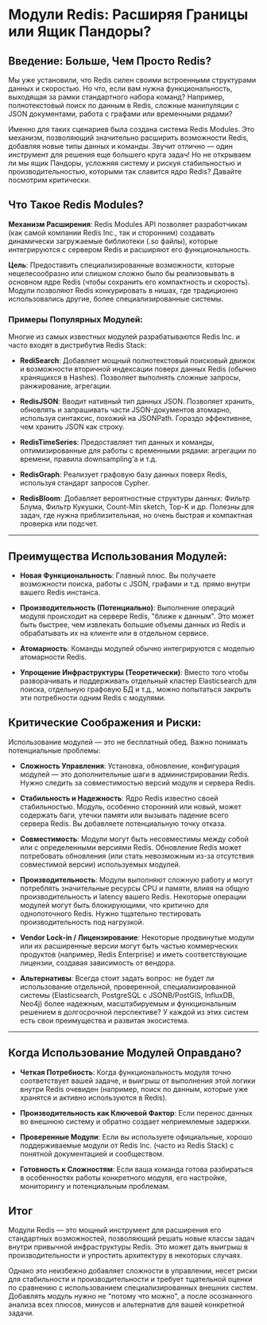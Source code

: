# Модули Redis: Расширяя Границы или Ящик Пандоры?

## Введение: Больше, Чем Просто Redis?

Мы уже установили, что Redis силен своими встроенными структурами данных и скоростью. Но что, если вам нужна функциональность, выходящая за рамки стандартного набора команд? Например, полнотекстовый поиск по данным в Redis, сложные манипуляции с JSON документами, работа с графами или временными рядами?

Именно для таких сценариев была создана система Redis Modules. Это механизм, позволяющий значительно расширить возможности Redis, добавляя новые типы данных и команды. Звучит отлично — один инструмент для решения еще большего круга задач! Но не открываем ли мы ящик Пандоры, усложняя систему и рискуя стабильностью и производительностью, которыми так славится ядро Redis? Давайте посмотрим критически.

## Что Такое Redis Modules?

**Механизм Расширения**: Redis Modules API позволяет разработчикам (как самой компании Redis Inc., так и сторонним) создавать динамически загружаемые библиотеки (.so файлы), которые интегрируются с сервером Redis и расширяют его функциональность.

**Цель**: Предоставить специализированные возможности, которые нецелесообразно или слишком сложно было бы реализовывать в основном ядре Redis (чтобы сохранить его компактность и скорость). Модули позволяют Redis конкурировать в нишах, где традиционно использовались другие, более специализированные системы.

### Примеры Популярных Модулей:

Многие из самых известных модулей разрабатываются Redis Inc. и часто входят в дистрибутив Redis Stack:

- **RediSearch**: Добавляет мощный полнотекстовый поисковый движок и возможности вторичной индексации поверх данных Redis (обычно хранящихся в Hashes). Позволяет выполнять сложные запросы, ранжирование, агрегации.

- **RedisJSON**: Вводит нативный тип данных JSON. Позволяет хранить, обновлять и запрашивать части JSON-документов атомарно, используя синтаксис, похожий на JSONPath. Гораздо эффективнее, чем хранить JSON как строку.

- **RedisTimeSeries**: Предоставляет тип данных и команды, оптимизированные для работы с временными рядами: агрегации по времени, правила downsampling'а и т.д.

- **RedisGraph**: Реализует графовую базу данных поверх Redis, используя стандарт запросов Cypher.

- **RedisBloom**: Добавляет вероятностные структуры данных: Фильтр Блума, Фильтр Кукушки, Count-Min sketch, Top-K и др. Полезны для задач, где нужна приблизительная, но очень быстрая и компактная проверка или подсчет.

---

## Преимущества Использования Модулей:

- **Новая Функциональность**: Главный плюс. Вы получаете возможности поиска, работы с JSON, графами и т.д. прямо внутри вашего Redis инстанса.

- **Производительность (Потенциально)**: Выполнение операций модуля происходит на сервере Redis, "ближе к данным". Это может быть быстрее, чем извлекать большие объемы данных из Redis и обрабатывать их на клиенте или в отдельном сервисе.

- **Атомарность**: Команды модулей обычно интегрируются с моделью атомарности Redis.

- **Упрощение Инфраструктуры (Теоретически)**: Вместо того чтобы разворачивать и поддерживать отдельный кластер Elasticsearch для поиска, отдельную графовую БД и т.д., можно попытаться закрыть эти потребности одним Redis с модулями.

## Критические Соображения и Риски:

Использование модулей — это не бесплатный обед. Важно понимать потенциальные проблемы:

- **Сложность Управления**: Установка, обновление, конфигурация модулей — это дополнительные шаги в администрировании Redis. Нужно следить за совместимостью версий модуля и сервера Redis.

- **Стабильность и Надежность**: Ядро Redis известно своей стабильностью. Модуль, особенно сторонний или новый, может содержать баги, утечки памяти или вызывать падение всего сервера Redis. Вы добавляете потенциальную точку отказа.

- **Совместимость**: Модули могут быть несовместимы между собой или с определенными версиями Redis. Обновление Redis может потребовать обновления (или стать невозможным из-за отсутствия совместимой версии) используемых модулей.

- **Производительность**: Модули выполняют сложную работу и могут потреблять значительные ресурсы CPU и памяти, влияя на общую производительность и latency вашего Redis. Некоторые операции модулей могут быть блокирующими, что критично для однопоточного Redis. Нужно тщательно тестировать производительность под нагрузкой.

- **Vendor Lock-in / Лицензирование**: Некоторые продвинутые модули или их расширенные версии могут быть частью коммерческих продуктов (например, Redis Enterprise) и иметь соответствующие лицензии, создавая зависимость от вендора.

- **Альтернативы**: Всегда стоит задать вопрос: не будет ли использование отдельной, проверенной, специализированной системы (Elasticsearch, PostgreSQL с JSONB/PostGIS, InfluxDB, Neo4j) более надежным, масштабируемым и функциональным решением в долгосрочной перспективе? У каждой из этих систем есть свои преимущества и развитая экосистема.

---

## Когда Использование Модулей Оправдано?

- **Четкая Потребность**: Когда функциональность модуля точно соответствует вашей задаче, и выигрыш от выполнения этой логики внутри Redis очевиден (например, поиск по данным, которые уже хранятся и активно используются в Redis).

- **Производительность как Ключевой Фактор**: Если перенос данных во внешнюю систему и обратно создает неприемлемые задержки.

- **Проверенные Модули**: Если вы используете официальные, хорошо поддерживаемые модули от Redis Inc. (часто из Redis Stack) с понятной документацией и сообществом.

- **Готовность к Сложностям**: Если ваша команда готова разбираться в особенностях работы конкретного модуля, его настройке, мониторингу и потенциальным проблемам.

## Итог

Модули Redis — это мощный инструмент для расширения его стандартных возможностей, позволяющий решать новые классы задач внутри привычной инфраструктуры Redis. Это может дать выигрыш в производительности и упростить архитектуру в некоторых случаях.

Однако это неизбежно добавляет сложности в управлении, несет риски для стабильности и производительности и требует тщательной оценки по сравнению с использованием специализированных внешних систем. Добавлять модуль нужно не "потому что можно", а после осознанного анализа всех плюсов, минусов и альтернатив для вашей конкретной задачи.
